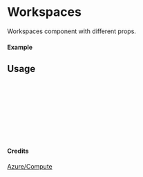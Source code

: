 
<Meta of={Workspaces} title="Azure/Compute/Workspaces" />

# Workspaces

Workspaces component with different props.

#### Example

<Canvas of={Workspaces.Primary} />

## Usage

```ts
import { Workspaces } from "yadl-ui";

const Example = () => {
  return (
      <Workspaces />
  );
};

export default Example;
```

#### Credits
[Azure/Compute](https://learn.microsoft.com/en-us/azure/architecture/icons/)
